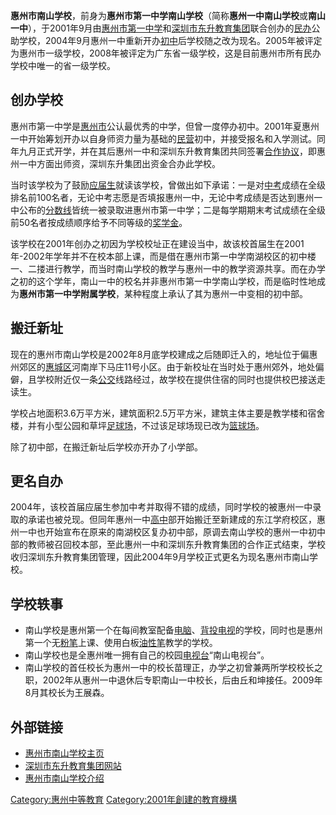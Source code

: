'''惠州市南山学校'''，前身为'''惠州市第一中学南山学校'''（简称'''惠州一中南山学校'''或'''南山一中'''），于2001年9月由[[惠州市第一中学|惠州市第一中学]]和[[深圳市东升教育集团|深圳市东升教育集团]]联合创办的[[私立|民办]]公助学校，2004年9月惠州一中重新开办[[初中|初中]]后学校随之改为现名。2005年被评定为惠州市一级学校，2008年被评定为广东省一级学校，这是目前惠州市所有民办学校中唯一的省一级学校。

== 创办学校 ==
惠州市第一中学是[[惠州市|惠州市]]公认最优秀的中学，但曾一度停办初中。2001年夏惠州一中开始筹划开办以自身师资力量为基础的[[民营|民营]]初中，并接受报名和入学测试。同年九月正式开学，并在其后惠州一中和深圳东升教育集团共同签署[[合作|合作]][[协议|协议]]，即惠州一中方面出师资，深圳东升集团出资金合办此学校。

当时该学校为了鼓励[[应届生|应届生]]就读该学校，曾做出如下承诺：一是对[[中考|中考]]成绩在全级排名前100名者，无论中考志愿是否填报惠州一中，无论中考成绩是否达到惠州一中公布的[[分数线|分数线]]皆统一被录取进惠州市第一中学；二是每学期期末考试成绩在全级前50名者按成绩顺序给予不同等级的[[奖学金|奖学金]]。

该学校在2001年创办之初因为学校校址正在建设当中，故该校首届生在2001年-2002年学年并不在校本部上课，而是借在惠州市第一中学南湖校区的初中楼一、二搂进行教学，而当时南山学校的教学与惠州一中的教学资源共享。而在办学之初的这个学年，南山一中的校名并非惠州市第一中学南山学校，而是临时性地成为'''惠州市第一中学附属学校'''，某种程度上承认了其为惠州一中变相的初中部。

== 搬迁新址 ==
现在的惠州市南山学校是2002年8月底学校建成之后随即迁入的，地址位于偏惠州郊区的[[惠城区|惠城区]]河南岸下马庄11号小区。由于新校址在当时处于惠州郊外，地处偏僻，且学校附近仅一条[[公交|公交]]线路经过，故学校在提供住宿的同时也提供校巴接送走读生。

学校占地面积3.6万平方米，建筑面积2.5万平方米，建筑主体主要是教学楼和宿舍楼，并有小型公园和草坪[[足球场|足球场]]，不过该足球场现已改为[[篮球场|篮球场]]。

除了初中部，在搬迁新址后学校亦开办了小学部。

== 更名自办 ==
2004年，该校首届应届生参加中考并取得不错的成绩，同时学校的被惠州一中录取的承诺也被兑现。但同年惠州一中[[高中|高中]]部开始搬迁至新建成的东江学府校区，惠州一中也开始宣布在原来的南湖校区复办初中部，原调去南山学校的惠州一中初中部的教师被召回校本部，至此惠州一中和深圳东升教育集团的合作正式结束，学校收归深圳东升教育集团管理，因此2004年9月学校正式更名为现名惠州市南山学校。

== 学校轶事 ==
*南山学校是惠州第一个在每间教室配备[[电脑|电脑]]、[[背投电视|背投电视]]的学校，同时也是惠州第一个无[[粉笔|粉笔]]上课、使用白板[[油性笔|油性笔]]教学的学校。
*南山学校也是全惠州唯一拥有自己的校园[[电视台|电视台]]“南山电视台”。
*南山学校的首任校长为惠州一中的校长苗理正，办学之初曾兼两所学校校长之职，2002年从惠州一中退休后专职南山一中校长，后由丘和坤接任。2009年8月其校长为王展森。

== 外部链接 ==
* [https://web.archive.org/web/20100924035324/http://www.hznsxx.com/home/index.aspx 惠州市南山学校主页]
* [https://web.archive.org/web/20090315200206/http://www.dssch.com/ 深圳市东升教育集团网站]
* [https://web.archive.org/web/20090412002841/http://www.dssch.com/dswz/index_ns.asp 惠州市南山学校介绍]

[[Category:惠州中等教育|Category:惠州中等教育]]
[[Category:2001年創建的教育機構|Category:2001年創建的教育機構]]